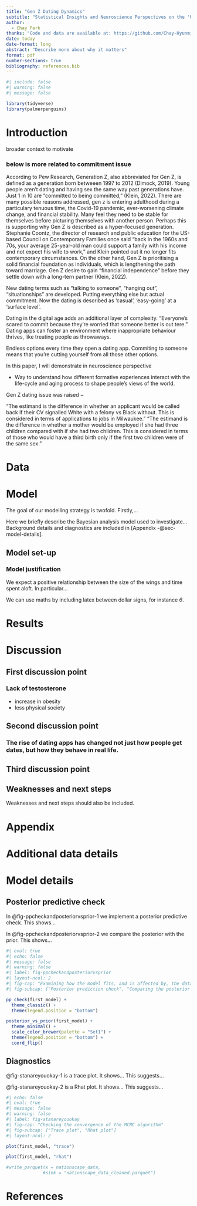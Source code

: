 ```yaml
---
title: "Gen Z Dating Dynamics"
subtitle: "Statistical Insights and Neuroscience Perspectives on the 'Undateable Generation"
author: 
  - Chay Park
thanks: "Code and data are available at: https://github.com/Chay-HyunminPark/Undateable-generation."
date: today
date-format: long
abstract: "Describe more about why it matters"
format: pdf
number-sections: true
bibliography: references.bib
---
```


```r
#| include: false
#| warning: false
#| message: false

library(tidyverse)
library(palmerpenguins)
```


# Introduction

broader context to motivate

### below is more related to commitment issue

According to Pew Research, Generation Z, also abbreviated for Gen Z, is defined as a generation born betweeen 1997 to 2012 (Dimock, 2019). 
Young people aren't dating and having sex the same way past generations have. Just 1 in 10 are "committed to being committed," (Klein, 2022). There are many possible reasons addressed, gen z is entering adulthood during a particulary tenuous time, the Covid-19 pandemic, ever-worsening climate change, and financial stability. Many feel they need to be stable for themselves before picturing themselves with another person. Perhaps this is supporting why Gen Z is described as a hyper-focused generation. 
Stephanie Coontz, the director of research and public education for the US-based Council on Contemporary Families once said "back in the 1960s and 70s, your average 25-year-old man could support a family with his income and not expect his wife to work," and Klein pointed out it no longer fits contemporary circumstances. On the other hand, Gen Z is prioritising a solid financial foundation as individuals, which is lengthening the path toward marriage. Gen Z desire to gain "financial independence" before they settle down with a long-tern partner (Klein, 2022).

New dating terms such as "talking to someone", "hanging out", "situationships" are developed. Putting everything else but actual commitment. Now the dating is described as 'casual', 'easy-going' at a 'surface level'.

Dating in the digital age adds an additional layer of complexity. 
"Everyone's scared to commit because they're worried that someone better is out tere."
Dating apps can foster an environment where inappropriate behaviour thrives, like treating people as throwaways. 



Endless options every time they open a dating app. Commiting to someone means that you're cutting yourself from all those other options.

In this paper, I will demonstrate in neuroscience perspective 



- Way to understand how different formative experiences interact with the life-cycle and aging process to shape people's views of the world. 
 
Gen Z dating issue was raised ~ 




"The estimand is the difference in whether an applicant would be called back if their CV signalled White with a felony vs Black without. This is considered in terms of applications to jobs in Milwaukee."
"The estimand is the difference in whether a mother would be employed if she had three children compared with if she had two children. This is considered in terms of those who would have a third birth only if the first two children were of the same sex."




# Data {#sec-data}

# Model

The goal of our modelling strategy is twofold. Firstly,...

Here we briefly describe the Bayesian analysis model used to investigate... Background details and diagnostics are included in [Appendix -@sec-model-details].

## Model set-up


### Model justification

We expect a positive relationship between the size of the wings and time spent aloft. In particular...

We can use maths by including latex between dollar signs, for instance $\theta$.


# Results



# Discussion

## First discussion point {#sec-first-point}
### Lack of testosterone
- increase in obesity
- less physical society

## Second discussion point

### The rise of dating apps has changed not just how people get dates, but how they behave in real life.

## Third discussion point

## Weaknesses and next steps

Weaknesses and next steps should also be included.

\newpage

\appendix

# Appendix {-}


# Additional data details

# Model details {#sec-model-details}

## Posterior predictive check

In @fig-ppcheckandposteriorvsprior-1 we implement a posterior predictive check. This shows...

In @fig-ppcheckandposteriorvsprior-2 we compare the posterior with the prior. This shows... 

```r
#| eval: true
#| echo: false
#| message: false
#| warning: false
#| label: fig-ppcheckandposteriorvsprior
#| layout-ncol: 2
#| fig-cap: "Examining how the model fits, and is affected by, the data"
#| fig-subcap: ["Posterior prediction check", "Comparing the posterior with the prior"]

pp_check(first_model) +
  theme_classic() +
  theme(legend.position = "bottom")

posterior_vs_prior(first_model) +
  theme_minimal() +
  scale_color_brewer(palette = "Set1") +
  theme(legend.position = "bottom") +
  coord_flip()
```

## Diagnostics

@fig-stanareyouokay-1 is a trace plot. It shows... This suggests...

@fig-stanareyouokay-2 is a Rhat plot. It shows... This suggests...

```r
#| echo: false
#| eval: true
#| message: false
#| warning: false
#| label: fig-stanareyouokay
#| fig-cap: "Checking the convergence of the MCMC algorithm"
#| fig-subcap: ["Trace plot", "Rhat plot"]
#| layout-ncol: 2

plot(first_model, "trace")

plot(first_model, "rhat")
```

```r
#write_parquet(x = nationscape_data,
              #sink = "nationscape_data_cleaned.parquet")
```

\newpage


# References


